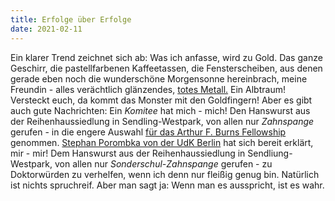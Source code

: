 ```yaml
---
title: Erfolge über Erfolge
date: 2021-02-11
---
```

Ein klarer Trend zeichnet sich ab: Was ich anfasse, wird zu Gold. Das ganze Geschirr, die pastellfarbenen Kaffeetassen, die Fensterscheiben, aus denen gerade eben noch die wunderschöne Morgensonne hereinbrach, meine Freundin - alles verächtlich glänzendes, [totes Metall.](https://open.spotify.com/track/2hdNya0b6Cc2YJ8IyaQIWp&si=e1a4089aace54261) Ein Albtraum! Versteckt euch, da kommt das Monster mit den Goldfingern! Aber es gibt auch gute Nachrichten: Ein *Komitee* hat mich - mich! Den Hanswurst aus der Reihenhaussiedlung in Sendling-Westpark, von allen nur *Zahnspange* gerufen - in die engere Auswahl [für das Arthur F. Burns Fellowship](https://www.ijp.org/stipendien/burns) genommen. [Stephan Porombka von der UdK Berlin](https://www.udk-berlin.de/personen/detailansicht/person/show/stephan-porombka/) hat sich bereit erklärt, mir - mir! Dem Hanswurst aus der Reihenhaussiedlung in Sendliung-Westpark, von allen nur *Sonderschul-Zahnspange* gerufen - zu Doktorwürden zu verhelfen, wenn ich denn nur fleißig genug bin. Natürlich ist nichts spruchreif. Aber man sagt ja: Wenn man es ausspricht, ist es wahr.